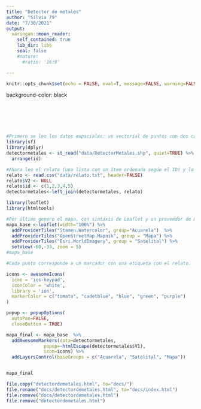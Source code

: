 ```yaml
---
title: "Detector de metales"
author: "Silvia 79"
date: "7/30/2021"
output:
  xaringan::moon_reader:
    self_contained: true
    lib_dir: libs
    seal: false
    #nature:
      #ratio: '16:9'

---
```


```r
knitr::opts_chunk$set(echo = FALSE, eval=T, message=FALSE, warning=FALSE)
```

background-color: black


<span style="color: white; font-size: 30px">**Detector de metales**</span>

<span style="color: white;">_Seudónimo:_  Silvia 79</span>


```r
#Primero se leo los datos espaciales: un vectorial de puntos con dos campos, ID (un posible orden de la lectura) y lugar (el nombre de la ciudad o sitio). El relato asociado a cada punto tiene más de 254 caracteres, por lo que no puede guardarse en un campo del archivo vectorial.
library(sf)
library(dplyr)
detectormetales <- st_read("data/DetectorMetales.shp", quiet=TRUE) %>%
  arrange(id)
```

```r
#Ahora leo el relato (una lista con un ítem ordenada según el ID) y lo asigno a cada punto georreferenciado.
relato <- read.csv("data/relato.txt", header=FALSE)
relato$V2 <- NULL
relato$id <- c(1,2,3,4,5)
detectormetales<-left_join(detectormetales, relato)
```

```r
library(leaflet)
library(htmltools)
```

```r
#Por último genero el mapa, con sintaxis de Leaflet y un proveedor de mapa base de OpenStreetMap que simula una acuarela.
mapa_base <-leaflet(width="100%") %>% 
  addProviderTiles("Stamen.Watercolor", group="Acuarela")  %>%
  addProviderTiles("OpenStreetMap.Mapnik", group = "Mapa") %>%
  addProviderTiles("Esri.WorldImagery", group = "Satelital") %>%
  setView(-60,-33, zoom = 5) 
#mapa_base
```

```r
#Cada punto corresponde a un marcador con una etiqueta con el relato. 

icons <- awesomeIcons(
  icon = 'ios-keypad',
  iconColor = 'white',
  library = 'ion',
  markerColor = c("tomato", "cadetblue", "blue", "green", "purple")
)

popup <- popupOptions(
  autoPan=FALSE,
  closeButton = TRUE)

mapa_final <- mapa_base  %>%
  addAwesomeMarkers(data=detectormetales,
              popup=~htmlEscape(detectormetales$V1),
              icon=icons) %>% 
  addLayersControl(baseGroups = c("Acuarela", "Satelital", "Mapa")) 


mapa_final

```

```r

file.copy("detectordemetales.html", to="docs/")
file.rename("docs/detectordemetales.html", to="docs/index.html")
file.remove("docs/detectordemetales.html")
file.remove("detectordemetales.html")

```
